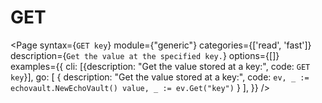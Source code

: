 # GET

<Page
  syntax={`GET key`}
  module={"generic"}
  categories={['read', 'fast']}
  description={`Get the value at the specified key.`}
  options={[]}
  examples={{
    cli: [{description: "Get the value stored at a key:", code: `GET key`}],
    go: [
      {
        description: "Get the value stored at a key:",
        code: `ev, _ := echovault.NewEchoVault()
value, _ := ev.Get("key")`
      }
    ],
  }}
/>